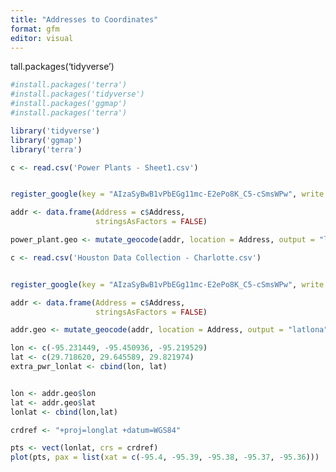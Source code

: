 ```yaml
---
title: "Addresses to Coordinates"
format: gfm
editor: visual
---
```


tall.packages('tidyverse')

```r
#install.packages('terra')
#install.packages('tidyverse')
#install.packages('ggmap')
#install.packages('terra')

library('tidyverse')
library('ggmap')
library('terra')
```

```r
c <- read.csv('Power Plants - Sheet1.csv')


register_google(key = "AIzaSyBwB1vPbEGg11mc-E2ePo8K_C5-cSmsWPw", write = TRUE)
```

```r
addr <- data.frame(Address = c$Address,
                   stringsAsFactors = FALSE)

power_plant.geo <- mutate_geocode(addr, location = Address, output = "latlona")
```

```r
c <- read.csv('Houston Data Collection - Charlotte.csv')


register_google(key = "AIzaSyBwB1vPbEGg11mc-E2ePo8K_C5-cSmsWPw", write = TRUE)

```

```r
addr <- data.frame(Address = c$Address,
                   stringsAsFactors = FALSE)

addr.geo <- mutate_geocode(addr, location = Address, output = "latlona")


```

```r
lon <- c(-95.231449, -95.450936, -95.219529)
lat <- c(29.718620, 29.645589, 29.821974)
extra_pwr_lonlat <- cbind(lon, lat)
```

```         
```

```r
lon <- addr.geo$lon
lat <- addr.geo$lat
lonlat <- cbind(lon,lat)

crdref <- "+proj=longlat +datum=WGS84"

pts <- vect(lonlat, crs = crdref)
plot(pts, pax = list(xat = c(-95.4, -95.39, -95.38, -95.37, -95.36)))
```
